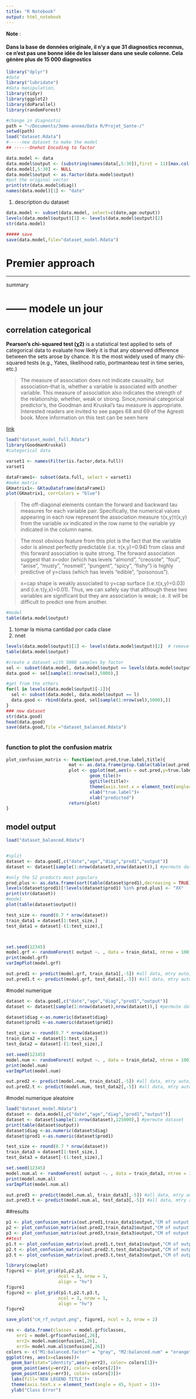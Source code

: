 ```yaml
---
title: "R Notebook"
output: html_notebook
---
```


**Note** : 

#### Dans la base de données originale, il n'y a que 31 diagnostics reconnus, ce n'est pas une bonne idée de les laisser dans une seule colonne. Cela génère plus de 15 000 diagnostics 
```r
library("dplyr")
#date
library("lubridate")
#data manipulation,
library(tidyr)
library(ggplot2)
library(doParallel)
library(randomForest)

```

```r
#change in diagnostic
path = "~/Documents/3eme-annee/Data R/Projet_Sante-/"
setwd(path)
load("dataset.Rdata")
#-----new dataset to make the model
## ------Onehot Encoding to factor

```
```r
data.model <- data
data.model$output <- (substring(names(data[,5:30]),first = 11)[max.col(data[,5:30])])
data.model[,5:30] <- NULL
data.model$output <- as.factor(data.model$output)
#put the original vector
print(str(data.model$diag))
names(data.model)[1] <- "date"
```

1. description du dataset 
```r
data.model <- subset(data.model, select=c(date,age:output))
levels(data.model$output)[1] <- levels(data.model$output)[2]
str(data.model)

##### save
save(data.model,file="dataset_model.Rdata")
```

# Premier approach

---------------------------------
summary

# ------ modele un jour


## correlation categorical

**Pearson's chi-squared test (χ2)**  is a statistical test applied to sets of categorical data to evaluate how likely it is that any observed difference between the sets arose by chance. It is the most widely used of many chi-squared tests (e.g., Yates, likelihood ratio, portmanteau test in time series, etc.)

 > The measure of association does not indicate causality, but association–that is, whether a variable is associated with another variable. This measure of association also indicates the strength of the relationship, whether, weak or strong.
 Since,nominal categorical predictor’s, the Goodman and Kruskal’s tau measure is appropriate. Interested readers are invited to see pages 68 and 69 of the Agresti book. More information on this test can be seen here
 
[link](https://www.r-bloggers.com/to-eat-or-not-to-eat-thats-the-question-measuring-the-association-between-categorical-variables/)
```r
load("dataset_model_full.Rdata")
library(GoodmanKruskal)
#categorical data 

varset1 <- names(Filter(is.factor,data.full))
varset1

dataFrame1<- subset(data.full, select = varset1)
#make matrix
GKmatrix1<- GKtauDataframe(dataFrame1)
plot(GKmatrix1, corrColors = "blue")
```
> The off-diagonal elements contain the forward and backward tau measures for each variable pair. Specifically, the numerical values appearing in each row represent the association measure τ(x,y)τ(x,y) from the variable xx indicated in the row name to the variable yy indicated in the column name.

> The most obvious feature from this plot is the fact that the variable odor is almost perfectly predictable (i.e. τ(x,y)=0.94) from class and this forward association is quite strong. The forward association suggest that x=odor (which has levels “almond”, “creosote”, “foul”, “anise”, “musty”, “nosmell”, “pungent”, “spicy”, “fishy”) is highly predictive of y=class (which has levels “edible”, “poisonous”). 

> x=cap shape is weakly associated to y=cap surface (i.e.τ(x,y)=0.03) and (i.e.τ(y,x)=0.01). Thus, we can safely say that although these two variables are significant but they are association is weak; i.e. it will be difficult to predict one from another.


```r

#model
table(data.model$output)
```
1. tomar la misma cantidad por cada clase
2. nnet


```r

levels(data.model$output)[1] <- levels(data.model$output)[2]  # remove "25% body" factor, it becomes all body
table(data.model$output)

#create a dataset with 5000 samples by factor
sel <- subset(data.model, data.model$output == levels(data.model$output)[1]) #get obs from all body
data.good <- sel[sample(1:nrow(sel),5000),]

#get from the others
for(l in levels(data.model$output)[-1]){
  sel <- subset(data.model, data.model$output == l)
  data.good <- rbind(data.good, sel[sample(1:nrow(sel),5000),])
}
### new dataset
str(data.good)
head(data.good)
save(data.good,file ="dataset_balanced.Rdata")



```

### function to plot the confusion matrix

```r
plot_confusion_matrix <- function(out.pred,true.label,title){
                        mat <- as.data.frame(prop.table(table(out.pred,true.label),1)) #normalize by class
                        plot <- ggplot(mat,aes(x = out.pred,y=true.label,fill=Freq))+
                                geom_tile()+
                                ggtitle(title)+
                                theme(axis.text.x = element_text(angle=45, hjust = 1))+ #incline text
                                xlab("true.label")+
                                xlab("predicted")
                        return(plot)
}
```


## model output

```r
load("dataset_balanced.Rdata")


#split
dataset <- data.good[,c("date","age","diag","prod1","output")]
dataset <- dataset[sample(1:nrow(dataset),nrow(dataset)),] #permute dataset

#only the 52 products most populars
prod.plus <- as.data.frame(sort(table(dataset$prod1),decreasing = TRUE))[1:52,1]
levels(dataset$prod1)[!levels(dataset$prod1) %in% prod.plus] <- "XX"
print(str(dataset))
#model
plot(table(dataset$output))

test_size <- round(0.7 * nrow(dataset))
train_data1 = dataset[1:test_size,]
test_data1 = dataset[-(1:test_size),]



set.seed(12345)
model.grf <- randomForest( output ~. , data = train_data1, ntree = 100)
print(model.grf)
varImpPlot(model.grf)

out.pred1 <- predict(model.grf, train_data1[,-5]) #all data, mtry auto, 100nt
out.pred1.t <- predict(model.grf, test_data1[,-5]) #all data, mtry auto, 100nt

```
#model numerique
```r
dataset <- data.good[,c("date","age","diag","prod1","output")]
dataset <- dataset[sample(1:nrow(dataset),nrow(dataset)),] #permute dataset

dataset$diag <-as.numeric(dataset$diag)
dataset$prod1 <-as.numeric(dataset$prod1)

test_size <- round(0.7 * nrow(dataset))
train_data2 = dataset[1:test_size,]
test_data2 = dataset[-(1:test_size),]

set.seed(12345)
model.num <- randomForest( output ~. , data = train_data2, ntree = 100)
print(model.num)
varImpPlot(model.num)

out.pred2 <- predict(model.num, train_data2[,-5]) #all data, mtry auto, 100nt
out.pred2.t <- predict(model.num, test_data2[,-5]) #all data, mtry auto, 100nt

```



#model numerique aleatoire
```r
load("dataset_model.Rdata")
dataset <- data.model[,c("date","age","diag","prod1","output")]
dataset <- dataset[sample(1:nrow(dataset),125000),] #permute dataset
print(table(dataset$output))
dataset$diag <-as.numeric(dataset$diag)
dataset$prod1 <-as.numeric(dataset$prod1)

test_size <- round(0.7 * nrow(dataset))
train_data3 = dataset[1:test_size,]
test_data3 = dataset[-(1:test_size),]

set.seed(12345)
model.num.al <- randomForest( output ~. , data = train_data3, ntree = 100)
print(model.num.al)
varImpPlot(model.num.al)

out.pred3 <- predict(model.num.al, train_data3[,-5]) #all data, mtry auto, 100nt
out.pred3.t <- predict(model.num.al, test_data3[,-5]) #all data, mtry auto, 100nt

```
##results

```r
p1 <- plot_confusion_matrix(out.pred1,train_data1$output,"CM of output (training_data) m1")
p2 <- plot_confusion_matrix(out.pred2,train_data2$output,"CM of output (training_data) m2")
p3 <- plot_confusion_matrix(out.pred3,train_data3$output,"CM of output (training_data) m3")
##test
p1.t <- plot_confusion_matrix(out.pred1.t,test_data1$output,"CM of output (test_data) m1")
p2.t <- plot_confusion_matrix(out.pred2.t,test_data2$output,"CM of output (test_data) m2")
p3.t <- plot_confusion_matrix(out.pred3.t,test_data3$output,"CM of output (test_data) m3")

library(cowplot)
figure1 <- plot_grid(p1,p2,p3,
                    ncol = 3, nrow = 1,
                    align = "hv")
figure1
figure2 <- plot_grid(p1.t,p2.t,p3.t,
                    ncol = 3, nrow = 1,
                    align = "hv")
figure2

save_plot("cm_rf_output.png", figure1, ncol = 3, nrow = 2)
```

```r
res <- data.frame(classes = model.grf$classes,
    err1 = model.grf$confusion[,26], 
    err2= model.num$confusion[,26],
    err3= model.num.al$confusion[,26])
colors <- c("M1:balanced.factor" = "gray", "M2:balanced.num" = "orange", "M3:random.num" = "red")
ggplot(res, aes(x=classes))+
  geom_bar(stat="identity",aes(y=err2), color= colors[1])+
  geom_point(aes(y=err2), color= colors[2])+
  geom_point(aes(y=err3), color= colors[3])+
  labs(fill='NEW LEGEND TITLE')+
  theme(axis.text.x = element_text(angle = 45, hjust = 1))+
  ylab("Class Error")
```